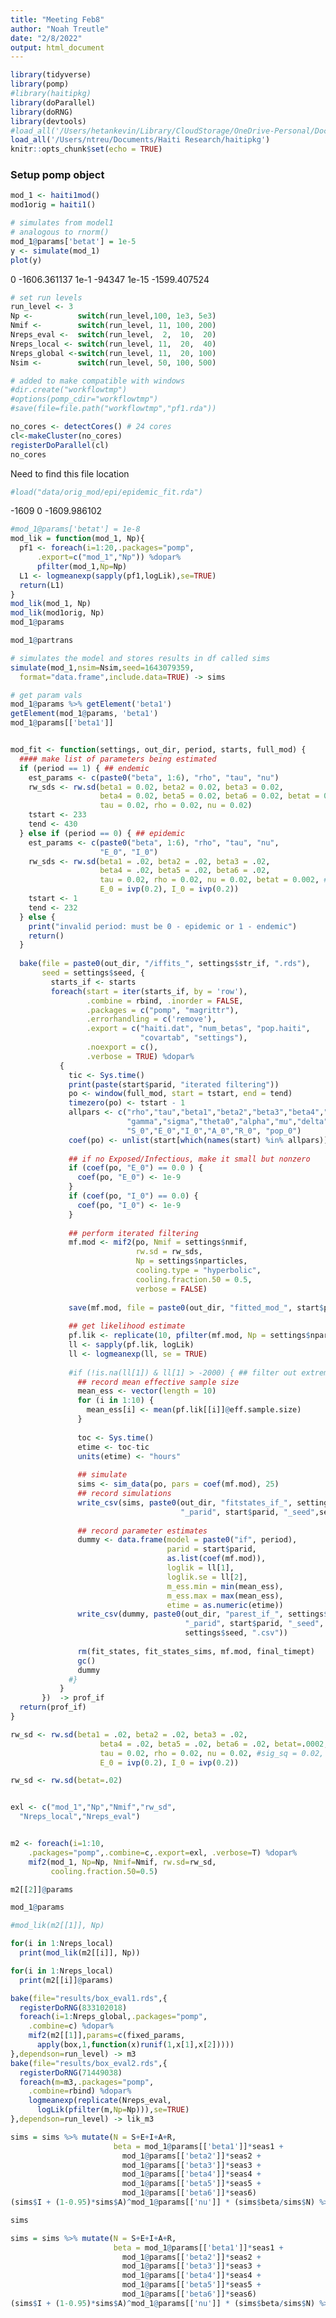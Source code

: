 ```yaml
---
title: "Meeting Feb8"
author: "Noah Treutle"
date: "2/8/2022"
output: html_document
---
```


```r
library(tidyverse)
library(pomp)
#library(haitipkg)
library(doParallel)
library(doRNG)
library(devtools)
#load_all('/Users/hetankevin/Library/CloudStorage/OneDrive-Personal/Documents/UMich/Research/haitiRes/haitipkg')
load_all('/Users/ntreu/Documents/Haiti Research/haitipkg')
knitr::opts_chunk$set(echo = TRUE)
```



### Setup pomp object

```r
mod_1 <- haiti1mod()
mod1orig = haiti1()
```

```r
# simulates from model1
# analogous to rnorm()
mod_1@params['betat'] = 1e-5
y <- simulate(mod_1)
plot(y)
```

0 -1606.361137
1e-1 -94347
1e-15 -1599.407524

```r
# set run levels
run_level <- 3
Np <-          switch(run_level,100, 1e3, 5e3)
Nmif <-        switch(run_level, 11, 100, 200)
Nreps_eval <-  switch(run_level,  2,  10,  20)
Nreps_local <- switch(run_level, 11,  20,  40)
Nreps_global <-switch(run_level, 11,  20, 100)
Nsim <-        switch(run_level, 50, 100, 500) 
```


```r
# added to make compatible with windows
#dir.create("workflowtmp")
#options(pomp_cdir="workflowtmp")
#save(file=file.path("workflowtmp","pf1.rda"))

```

```r
no_cores <- detectCores() # 24 cores
cl<-makeCluster(no_cores)
registerDoParallel(cl)
no_cores
```



Need to find this file location
```r
#load("data/orig_mod/epi/epidemic_fit.rda")
```


-1609 0
-1609.986102 

```r
#mod_1@params['betat'] = 1e-8
mod_lik = function(mod_1, Np){
  pf1 <- foreach(i=1:20,.packages="pomp",
      .export=c("mod_1","Np")) %dopar%
      pfilter(mod_1,Np=Np)
  L1 <- logmeanexp(sapply(pf1,logLik),se=TRUE)
  return(L1)
}
mod_lik(mod_1, Np)
mod_lik(mod1orig, Np)
mod_1@params

```
```r
mod_1@partrans
```
```r
# simulates the model and stores results in df called sims
simulate(mod_1,nsim=Nsim,seed=1643079359,
  format="data.frame",include.data=TRUE) -> sims
```




```r
# get param vals
mod_1@params %>% getElement('beta1')
getElement(mod_1@params, 'beta1')
mod_1@params[['beta1']]
```


```r

```


```r
mod_fit <- function(settings, out_dir, period, starts, full_mod) {
  #### make list of parameters being estimated
  if (period == 1) { ## endemic
    est_params <- c(paste0("beta", 1:6), "rho", "tau", "nu")
    rw_sds <- rw.sd(beta1 = 0.02, beta2 = 0.02, beta3 = 0.02,
                    beta4 = 0.02, beta5 = 0.02, beta6 = 0.02, betat = 0.002, #sig_sq = 0.02,
                    tau = 0.02, rho = 0.02, nu = 0.02)
    tstart <- 233
    tend <- 430
  } else if (period == 0) { ## epidemic
    est_params <- c(paste0("beta", 1:6), "rho", "tau", "nu", 
                    "E_0", "I_0")
    rw_sds <- rw.sd(beta1 = .02, beta2 = .02, beta3 = .02,
                    beta4 = .02, beta5 = .02, beta6 = .02,
                    tau = 0.02, rho = 0.02, nu = 0.02, betat = 0.002, #sig_sq = 0.02,
                    E_0 = ivp(0.2), I_0 = ivp(0.2))
    tstart <- 1
    tend <- 232
  } else {
    print("invalid period: must be 0 - epidemic or 1 - endemic")
    return()
  }
  
  bake(file = paste0(out_dir, "/iffits_", settings$str_if, ".rds"), 
       seed = settings$seed, {
         starts_if <- starts
         foreach(start = iter(starts_if, by = 'row'),
                 .combine = rbind, .inorder = FALSE,
                 .packages = c("pomp", "magrittr"),
                 .errorhandling = c('remove'),
                 .export = c("haiti.dat", "num_betas", "pop.haiti", 
                             "covartab", "settings"),
                 .noexport = c(),
                 .verbose = TRUE) %dopar% 
           {
             tic <- Sys.time()
             print(paste(start$parid, "iterated filtering"))
             po <- window(full_mod, start = tstart, end = tend)
             timezero(po) <- tstart - 1
             allpars <- c("rho","tau","beta1","beta2","beta3","beta4","beta5","beta6","betat",
                          "gamma","sigma","theta0","alpha","mu","delta","nu", #"sig_sq",
                          "S_0","E_0","I_0","A_0","R_0", "pop_0")
             coef(po) <- unlist(start[which(names(start) %in% allpars)])
             
             ## if no Exposed/Infectious, make it small but nonzero
             if (coef(po, "E_0") == 0.0 ) {
               coef(po, "E_0") <- 1e-9
             }
             if (coef(po, "I_0") == 0.0) {
               coef(po, "I_0") <- 1e-9
             }
             
             ## perform iterated filtering
             mf.mod <- mif2(po, Nmif = settings$nmif,
                            rw.sd = rw_sds,
                            Np = settings$nparticles,
                            cooling.type = "hyperbolic",
                            cooling.fraction.50 = 0.5,
                            verbose = FALSE)
             
             save(mf.mod, file = paste0(out_dir, "fitted_mod_", start$parid, ".rda"))
             
             ## get likelihood estimate 
             pf.lik <- replicate(10, pfilter(mf.mod, Np = settings$nparticles)) 
             ll <- sapply(pf.lik, logLik)
             ll <- logmeanexp(ll, se = TRUE)
             
             #if (!is.na(ll[1]) & ll[1] > -2000) { ## filter out extreme cases based on log-likelihood
               ## record mean effective sample size
               mean_ess <- vector(length = 10)
               for (i in 1:10) {
                 mean_ess[i] <- mean(pf.lik[[i]]@eff.sample.size)
               }
               
               toc <- Sys.time()
               etime <- toc-tic
               units(etime) <- "hours"
               
               ## simulate
               sims <- sim_data(po, pars = coef(mf.mod), 25)
               ## record simulations
               write_csv(sims, paste0(out_dir, "fitstates_if_", settings$str_if2, 
                                      "_parid", start$parid, "_seed",settings$seed, ".csv"))
               
               ## record parameter estimates
               dummy <- data.frame(model = paste0("if", period), 
                                   parid = start$parid,
                                   as.list(coef(mf.mod)),
                                   loglik = ll[1],
                                   loglik.se = ll[2],
                                   m_ess.min = min(mean_ess),
                                   m_ess.max = max(mean_ess),
                                   etime = as.numeric(etime))
               write_csv(dummy, paste0(out_dir, "parest_if_", settings$str_if2, 
                                       "_parid", start$parid, "_seed", 
                                       settings$seed, ".csv"))
               
               rm(fit_states, fit_states_sims, mf.mod, final_timept)
               gc()
               dummy
             #}
           }
       })  -> prof_if
  return(prof_if)
}
```


```r
rw_sd <- rw.sd(beta1 = .02, beta2 = .02, beta3 = .02,
                    beta4 = .02, beta5 = .02, beta6 = .02, betat=.0002,
                    tau = 0.02, rho = 0.02, nu = 0.02, #sig_sq = 0.02,
                    E_0 = ivp(0.2), I_0 = ivp(0.2))

rw_sd <- rw.sd(betat=.02)


exl <- c("mod_1","Np","Nmif","rw_sd",
  "Nreps_local","Nreps_eval")


m2 <- foreach(i=1:10,
    .packages="pomp",.combine=c,.export=exl, .verbose=T) %dopar%
    mif2(mod_1, Np=Np, Nmif=Nmif, rw.sd=rw_sd,
         cooling.fraction.50=0.5)
```


```r
m2[[2]]@params
```

```r
mod_1@params
```


```r
#mod_lik(m2[[1]], Np)

for(i in 1:Nreps_local)
  print(mod_lik(m2[[i]], Np))

```

```r
for(i in 1:Nreps_local)
  print(m2[[i]]@params)

```



```r
bake(file="results/box_eval1.rds",{
  registerDoRNG(833102018)
  foreach(i=1:Nreps_global,.packages="pomp",
    .combine=c) %dopar%
    mif2(m2[[1]],params=c(fixed_params,
      apply(box,1,function(x)runif(1,x[1],x[2]))))
},dependson=run_level) -> m3
bake(file="results/box_eval2.rds",{
  registerDoRNG(71449038)
  foreach(m=m3,.packages="pomp",
    .combine=rbind) %dopar%
    logmeanexp(replicate(Nreps_eval,
      logLik(pfilter(m,Np=Np))),se=TRUE)
},dependson=run_level) -> lik_m3
```


```r
sims = sims %>% mutate(N = S+E+I+A+R, 
                       beta = mod_1@params[['beta1']]*seas1 +
                         mod_1@params[['beta2']]*seas2 + 
                         mod_1@params[['beta3']]*seas3 + 
                         mod_1@params[['beta4']]*seas4 + 
                         mod_1@params[['beta5']]*seas5 + 
                         mod_1@params[['beta6']]*seas6)
(sims$I + (1-0.95)*sims$A)^mod_1@params[['nu']] * (sims$beta/sims$N) %>% plot()

sims
```


```r
sims = sims %>% mutate(N = S+E+I+A+R, 
                       beta = mod_1@params[['beta1']]*seas1 +
                         mod_1@params[['beta2']]*seas2 + 
                         mod_1@params[['beta3']]*seas3 + 
                         mod_1@params[['beta4']]*seas4 + 
                         mod_1@params[['beta5']]*seas5 + 
                         mod_1@params[['beta6']]*seas6)
(sims$I + (1-0.95)*sims$A)^mod_1@params[['nu']] * (sims$beta/sims$N) %>%
```








